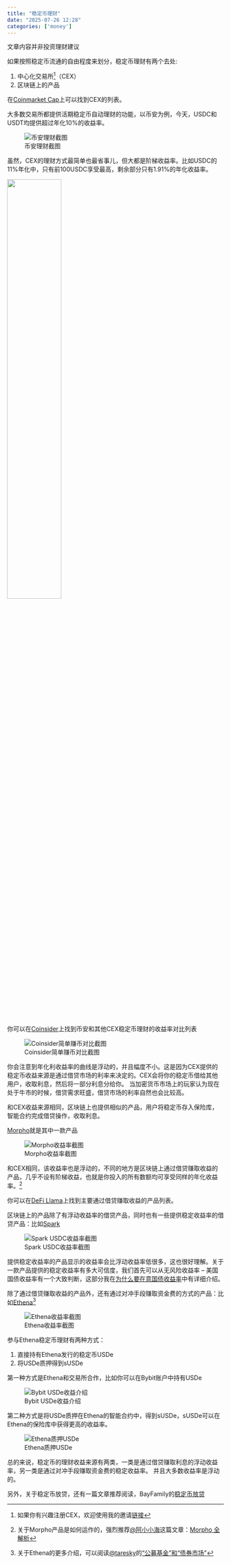 ```yaml
---
title: "稳定币理财"
date: "2025-07-26 12:28"
categories: ['money']
---
```


::: {.callout-important title="请务必留意"}
文章内容并非投资理财建议
:::

如果按照稳定币流通的自由程度来划分，稳定币理财有两个去处:

1. 中心化交易所^[如果你有兴趣注册CEX，欢迎使用我的邀请[链接](https://linktr.ee/luozx)]（CEX）
2. 区块链上的产品

在[Coinmarket Cap](https://coinmarketcap.com/zh/rankings/exchanges/)上可以找到CEX的列表。

大多数交易所都提供活期稳定币自动理财的功能，以币安为例，今天，USDC和USDT均提供超过年化10%的收益率。

![币安理财截图](https://image.luozx.org/garden/2025/07/40e4f9dcca10ed1d2f01576bc7b474b8.png)

虽然，CEX的理财方式最简单也最省事儿，但大都是阶梯收益率。比如USDC的11%年化中，只有前100USDC享受最高，剩余部分只有1.91%的年化收益率。

![](https://image.luozx.org/garden/2025/07/d45b1d767a3f52743018de76c729dea0.png){width=50% fig-align='center'}

你可以在[Coinsider](https://coinsider.app/)上找到币安和其他CEX稳定币理财的收益率对比列表

![Coinsider简单赚币对比截图](https://image.luozx.org/garden/2025/07/0a7fa0d12dd24a04d238670108a8f0ca.png)

你会注意到年化利收益率的曲线是浮动的，并且幅度不小。这是因为CEX提供的稳定币收益来源是通过借贷市场的利率来决定的。CEX会将你的稳定币借给其他用户，收取利息，然后将一部分利息分给你。
当加密货币市场上的玩家认为现在处于牛市的时候，借贷需求旺盛，借贷市场的利率自然也会比较高。

和CEX收益来源相同，区块链上也提供相似的产品，用户将稳定币存入保险库，智能合约完成借贷操作，收取利息。

[Morpho](https://app.morpho.org/ethereum/earn)就是其中一款产品

![Morpho收益率截图](https://image.luozx.org/garden/2025/07/79f6f960ecc6007e5540bc1911e9498b.png)

和CEX相同，该收益率也是浮动的，不同的地方是区块链上通过借贷赚取收益的产品，几乎不设有阶梯收益，也就是你投入的所有数额均可享受同样的年化收益率。^[关于Morpho产品是如何运作的，强烈推荐[@阿小小海](https://x.com/OKxiaohai)这篇文章：[Morpho 全解析](https://quaily.com/simpleearn/p/simple-earn-manual-2-morpho-analysis)]

你可以在[DeFi Llama](https://defillama.com/protocols/lending)上找到主要通过借贷赚取收益的产品列表。

区块链上的产品除了有浮动收益率的借贷产品，同时也有一些提供稳定收益率的借贷产品：比如[Spark](https://app.spark.fi/)

![Spark USDC收益率截图](https://image.luozx.org/garden/2025/07/6c3901becd95ba34cd6558a224969784.png)

提供稳定收益率的产品显示的收益率会比浮动收益率低很多，这也很好理解。关于一款产品提供的稳定收益率有多大可信度，我们首先可以从无风险收益率 -- 美国国债收益率有一个大致判断，这部分我在[为什么要在意国债收益率](./risk-free-asset.qmd)中有详细介绍。

除了通过借贷赚取收益的产品外，还有通过对冲手段赚取资金费的方式的产品：比如[Ethena](https://ethena.fi/)^[关于Ethena的更多介绍，可以阅读[@taresky](https://x.com/taresky)的[“公募基金”和“债券市场”](https://taresky.com/crypto-ethena-pendle)]

![Ethena收益率截图](https://image.luozx.org/garden/2025/07/09b81b499b2c1b520e44914a74ba0877.png)

参与Ethena稳定币理财有两种方式：

1. 直接持有Ethena发行的稳定币USDe
2. 将USDe质押得到sUSDe

第一种方式是Ethena和交易所合作，比如你可以在Bybit账户中持有USDe

![Bybit USDe收益介绍](https://image.luozx.org/garden/2025/07/d3c582722fd1629f453f1ce773f98bb4.png)

第二种方式是将USDe质押在Ethena的智能合约中，得到sUSDe，sUSDe可以在Ethena的保险库中获得更高的收益率。

![Ethena质押USDe](https://image.luozx.org/garden/2025/07/711e1f0a279686e5ae9757d128dc8cf7.png)

总的来说，稳定币的理财收益来源有两类，一类是通过借贷赚取利息的浮动收益率，另一类是通过对冲手段赚取资金费的稳定收益率。
并且大多数收益率是浮动的。

另外，关于稳定币放贷，还有一篇文章推荐阅读，BayFamily的[稳定币放贷](https://mp.weixin.qq.com/s/5OZKdn6OCPV7RBYhvFuybg)
